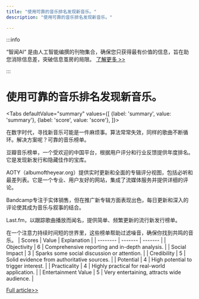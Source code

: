 ```yaml
---
title: "使用可靠的音乐排名发现新音乐。"
description: "使用可靠的音乐排名发现新音乐。"

---
```



:::info

“智闻AI“ 是由人工智能编撰的刊物集合，确保您只获得最有价值的信息，旨在助您消除信息差，突破信息茧房的局限。  [了解更多 >>](/)

:::

# 使用可靠的音乐排名发现新音乐。


<Tabs
	defaultValue="summary"
	values={[
	{label: 'summary', value: 'summary'},
	{label: 'score', value: 'score'},
]}>
<TabItem value="summary">


在数字时代，寻找新音乐可能是一件麻烦事。算法常常失效，同样的歌曲不断循环。解决方案呢？可靠的音乐榜单。

豆瓣音乐榜单，一个受欢迎的中国平台，根据用户评分和行业反馈提供年度排名。它是发现新发行和隐藏佳作的宝库。

AOTY（albumoftheyear.org）提供实时更新和全面的专辑评分视图，包括必听和最差列表。它是一个专业、用户友好的网站，集成了流媒体服务并提供详细的评论。

Bandcamp专注于实体销售，但在推广新专辑方面表现出色，每日更新和深入的评论使其成为音乐与叙事的结合。

Last.fm，以跟踪歌曲播放而闻名，提供简单、频繁更新的流行新发行榜单。

在一个注意力持续时间短的世界里，这些榜单帮助过滤噪音，确保你找到共鸣的音乐。
</TabItem>
<TabItem value="score">
	| Scores     | Value   | Explanation |
	| -------- | ------- | ------- |
	| Objectivity  | 6    | Comprehensive reporting and in-depth analysis.    |
	| Social Impact | 3     | Sparks some social discussion or attention.    |
	| Credibility    | 5    | Solid evidence from authoritative sources.    |
	| Potential    | 4    | High potential to trigger interest.    |
	| Practicality    | 4    | Highly practical for real-world application.    |
	| Entertainment Value    | 5    | Very entertaining, attracts wide audience.    |
</TabItem>
</Tabs>

[Full article>>](https://sspai.com/post/90914)

